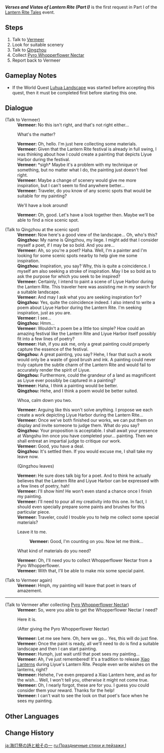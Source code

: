 {{Quest Infobox
|id            = 41335
|type          = World
|event_name    = Lantern Rite Tales
|requirement   = Complete [[City of Chores]]
|startLocation = [[Liyue Harbor]], [[Liyue]]
|prev          = 
|next          = 
|rewards       = Primogem*30;Mora*20,000;Festive Fever (Lantern Rite)*100
|characters    = Qingzhou; Traveler; Vermeer
|region        = Liyue
|area          = Sea of Clouds
|subarea       = Liyue Harbor
}}
'''''Verses and Vistas of Lantern Rite (Part I)''''' is the first request in Part I of the [[Lantern Rite Tales]] event.

==Steps==
#Talk to [[Vermeer]]
#Look for suitable scenery
#Talk to [[Qingzhou]]
#Collect [[Pyro Whopperflower Nectar]]
#Report back to Vermeer

==Gameplay Notes==
* If the World Quest [[Luhua Landscape]] was started before accepting this quest, then it must be completed first before starting this one.

==Dialogue==
{{Quest Description|The artist [[Vermeer]] is puzzling over how to capture the [[Lantern Rite]] in a painting...}}
{{Dialogue Start}}
;(Talk to Vermeer)
:'''Vermeer:''' No this isn't right, and that's not right either...
:{{DIcon}} What's the matter?
:'''Vermeer:''' Oh, hello. I'm just here collecting some materials.
:'''Vermeer:''' Given that the Lantern Rite festival is already in full swing, I was thinking about how I could create a painting that depicts Liyue Harbor during the festival.
:'''Vermeer:''' *sigh* Maybe it's a problem with my technique or something, but no matter what I do, the painting just doesn't feel right.
:'''Vermeer:''' Maybe a change of scenery would give me more inspiration, but I can't seem to find anywhere better...
:'''Vermeer:''' Traveler, do you know of any scenic spots that would be suitable for my painting?
:{{DIcon}} We'll have a look around!
:'''Vermeer:''' Oh, good. Let's have a look together then. Maybe we'll be able to find a nice scenic spot.

;(Talk to Qingzhou at the scenic spot)
:'''Vermeer:''' Now here's a good view of the landscape... Oh, who's this?
:'''Qingzhou:''' My name is Qingzhou, my liege. I might add that I consider myself a poet, if I may be so bold. And you are...
:'''Vermeer:''' Ah, so you're a poet? Haha. Well, I'm a painter and I'm looking for some scenic spots nearby to help give me some inspiration.
:'''Qingzhou:''' Inspiration, you say? Why, this is quite a coincidence. I myself am also seeking a stroke of inspiration. May I be so bold as to ask the purpose for which you seek to be inspired?
:'''Vermeer:''' Certainly, I intend to paint a scene of Liyue Harbor during the Lantern Rite. This traveler here was assisting me  in my search for a suitable landscape.
:'''Vermeer:''' And may I ask what you are seeking inspiration for?
:'''Qingzhou:''' Yes, quite the coincidence indeed. I also intend to write a poem about Liyue Harbor during the Lantern Rite. I'm seeking inspiration, just as you are.
:'''Vermeer:''' I see...
:'''Qingzhou:''' Hmm...
:'''Vermeer:''' Wouldn't a poem be a little too simple? How could an amazing festival like the Lantern Rite and Liyue Harbor itself  possibly fit into a few lines of poetry?
:'''Vermeer:''' Hah, if you ask me, only a great painting could properly capture the essence of the festival.
:'''Qingzhou:''' A great painting, you say? Hehe, I fear that such a work would only be a waste of good brush and ink. A painting could never truly capture the subtle charm of the Lantern Rite and would fail to accurately render the spirit of Liyue.
:'''Qingzhou:''' Furthermore, could the grandeur of a land as magnificent as Liyue ever possibly be captured in a painting?
:'''Vermeer:''' Haha, I think a painting would be better.
:'''Qingzhou:''' Hehe, and I think a poem would be better suited.
:{{DIcon}} Whoa, calm down you two.
:'''Vermeer:''' Arguing like this won't solve anything. I propose we each create a work depicting Liyue Harbor during the Lantern Rite...
:'''Vermeer:''' Once we've both finished our works, we can put them on display and invite someone to judge them. What do you say?
:'''Qingzhou:''' Your proposition is acceptable. I shall await your presence at Wangshu Inn once you have completed your... painting. Then we shall entreat an impartial judge to critique our work.
:'''Vermeer:''' Good, you have a deal.
:'''Qingzhou:''' It's settled then. If you would excuse me, I shall take my leave now.
:;(Qingzhou leaves)
:'''Vermeer:''' He sure does talk big for a poet. And to think he actually believes that the Lantern Rite and Liyue Harbor can be expressed with a few lines of poetry, hah!
:'''Vermeer:''' I'll show him! He won't even stand a chance once I finish my painting.
:'''Vermeer:''' I'll need to pour all my creativity into this one. In fact, I should even specially prepare some paints and brushes for this particular piece.
:'''Vermeer:''' Traveler, could I trouble you to help me collect some special materials?
:{{DIcon}} Leave it to me.
::'''Vermeer:''' Good, I'm counting on you. Now let me think...
:{{DIcon}} What kind of materials do you need?
:'''Vermeer:''' Oh, I'll need you to collect Whopperflower Nectar from a Pyro Whopperflower.
:'''Vermeer:''' With that, I'll be able to make mix some special paint.

;(Talk to Vermeer again)
:'''Vermeer:''' Hmph, my painting will leave that poet in tears of amazement.
----
;(Talk to Vermeer after collecting [[Pyro Whopperflower Nectar]])
:'''Vermeer:''' So, were you able to get the Whopperflower Nectar I need?
:{{DIcon}} Here it is.
:;(After giving the Pyro Whopperflower Nectar)
:'''Vermeer:''' Let me see here. Oh, here we go... Yes, this will do just fine.
:'''Vermeer:''' Once the paint is ready, all we'll need to do is find a suitable landscape and then I can start painting.
:'''Vermeer:''' Humph, just wait until that poet sees my painting...
:'''Vermeer:''' Ah, I've just remembered! It's a tradition to release [[Xiao Lantern]]s during Liyue's Lantern Rite. People even write wishes on the lanterns, right?
:'''Vermeer:''' Hehehe, I've even prepared a Xiao Lantern here, and as for the wish... Well, I won't tell you, otherwise it might not come true.
:'''Vermeer:''' Oh, I nearly forgot, these are for you. I guess you could consider them your reward. Thanks for the help!
:'''Vermeer:''' I can't wait to see the look on that poet's face when he sees my painting.
{{Dialogue End}}

==Other Languages==
{{Other Languages
|en      = Verses and Vistas of Lantern Rite (Part I)
|zhs     = 海灯节的诗与画之一
|zhs_rm  = Hǎidēng-jié de Shī yǔ Huà zhī Yī
|zht     = 海燈節的詩與畫之一
|zht_rm  = Hǎidēng-jié de Shī yǔ Huà zhī Yī
|zh_tl   = Poems and Paintings of Lantern Rite: I
|ja      = 海灯祭の詩と絵その一
|ja_rm   = Umitou-sai no uta to eso no ichi
|ja_tl   = Poems and Paintings of Lantern Rite: I
|ko      = 해등절의 시와 그림Ⅰ
|ko_rm   = Haedeungjeol-ui Siwa Geurim Il
|ko_tl   = Poems and Paintings of Sea Lantern Festival One
|es      = Poemas y pinturas del Rito de la Linterna: parte I
|es_tl   = Poems and Paintings of the Rite of the Lantern: Part I
|fr      = Quand l'art s'en mêle
|fr_tl   = When Art Meddles In
|ru      = Праздничные стихи и пейзажи I
|ru_tl   = Festival Verses and Vistas I
|th      = บทกวีและภาพวาดของ Lantern Rite (I)
|th_rm   = 
|th_tl   = 
|vi      = Thơ Và Tranh Tết Hải Đăng I
|vi_tl   = 
|de      = Geschichten und Gedichte des Laternenrituals I
|de_tl   = Stories and Poems of the Lantern Rite I
|id      = Syair dan Pemandangan Lantern Rite - Bagian I
|id_tl   = Poems and Scenery of Lantern Rite - Part I
|pt      = Pinturas e Poemas do Ritual de Lanternas - Parte I
|pt_tl   = Paintings and Poems of the Lantern Ritual - Part I
}}

==Change History==
{{Change History|1.3}}

[[ja:海灯祭の詩と絵その一]]
[[ru:Праздничные стихи и пейзажи I]]